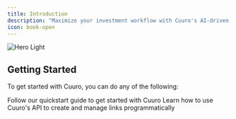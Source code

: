 ```yaml
---
title: Introduction
description: "Maximize your investment workflow with Cuuro's AI-driven due diligence tools, crafted to optimize your deal flow and empower your decision-making in real time."
icon: book-open
---
```

<Frame>
  <img
    src="/images/cuuro-hero.png"
    alt="Hero Light"
  />
</Frame>


## Getting Started

To get started with Cuuro, you can do any of the following:

<CardGroup cols={2}>
  <Card title="Quickstart Guide" icon="code" href="/quickstart">
    Follow our quickstart guide to get started with Cuuro
  </Card>
  <Card title="Try our API" icon="code" href="/api-reference/introduction">
    Learn how to use Cuuro's API to create and manage links programmatically
  </Card>
</CardGroup>
